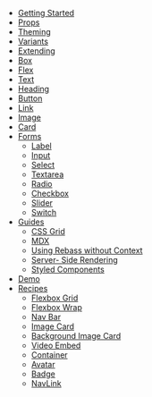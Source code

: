 - [Getting Started](/getting-started)
- [Props](/props)
- [Theming](/theming)
- [Variants](/variants)
- [Extending](/extending)
- [Box](/box)
- [Flex](/flex)
- [Text](/text)
- [Heading](/heading)
- [Button](/button)
- [Link](/link)
- [Image](/image)
- [Card](/card)
- [Forms](/forms)
  - [Label](/forms/label)
  - [Input](/forms/input)
  - [Select](/forms/select)
  - [Textarea](/forms/textarea)
  - [Radio](/forms/radio)
  - [Checkbox](/forms/checkbox)
  - [Slider](/forms/slider)
  - [Switch](/forms/switch)
- [Guides](/guides)
  - [CSS Grid](/guides/css-grid)
  - [MDX](/guides/mdx)
  - [Using Rebass without Context](/guides/using-rebass-without-context)
  - [Server- Side Rendering](/guides/server-side-rendering)
  - [Styled Components](/guides/styled-components)
- [Demo](/demo)
- [Recipes](/recipes)
  - [Flexbox Grid](/recipes/flexbox-grid)
  - [Flexbox Wrap](/recipes/flexbox-wrap)
  - [Nav Bar](/recipes/nav-bar)
  - [Image Card](/recipes/image-card)
  - [Background Image Card](/recipes/background-image-card)
  - [Video Embed](/recipes/video-embed)
  - [Container](/recipes/container)
  - [Avatar](/recipes/avatar)
  - [Badge](/recipes/badge)
  - [NavLink](/recipes/nav-link)

